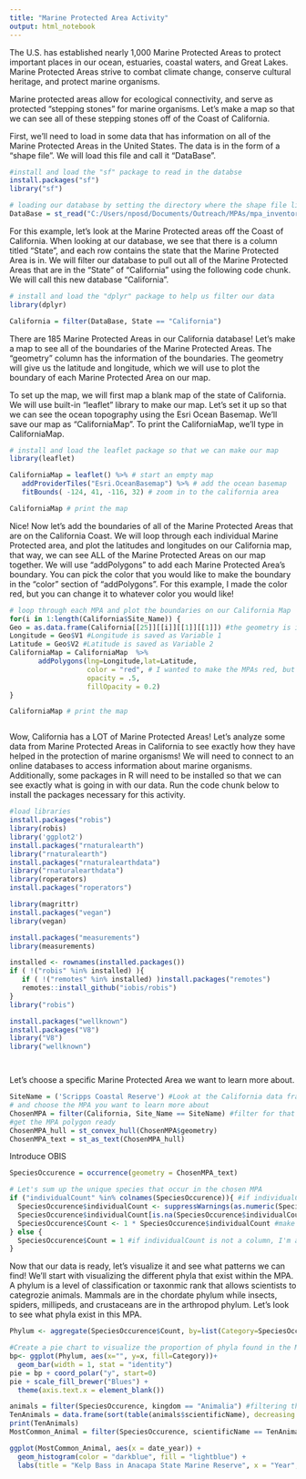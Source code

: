 ```yaml
---
title: "Marine Protected Area Activity"
output: html_notebook
---
```


The U.S. has established nearly 1,000 Marine Protected Areas to protect important places in our ocean, estuaries, coastal waters, and Great Lakes. Marine Protected Areas strive to combat climate change, conserve cultural heritage, and protect marine organisms. 

Marine protected areas allow for ecological connectivity, and serve as protected "stepping stones" for marine organisms. Let's make a map so that we can see all of these stepping stones off of the Coast of California.

First, we'll need to load in some data that has information on all of the Marine Protected Areas in the United States. The data is in the form of a "shape file". We will load this file and call it "DataBase". 

```r
#install and load the "sf" package to read in the databse
install.packages("sf")
library("sf")

# loading our database by setting the directory where the shape file lives with the file extension (.shp)
DataBase = st_read("C:/Users/nposd/Documents/Outreach/MPAs/mpa_inventory_2014_public_shp.shp")

```

For this example, let's look at the Marine Protected areas off the Coast of California. When looking at our database, we see that there is a column titled "State", and each row contains the state that the Marine Protected Area is in. We will filter our database to pull out all of the Marine Protected Areas that are in the "State" of "California" using the following code chunk. We will call this new database "California". 

```r
# install and load the "dplyr" package to help us filter our data
library(dplyr)

California = filter(DataBase, State == "California")

```

There are 185 Marine Protected Areas in our California database! Let's make a map to see all of the boundaries of the Marine Protected Areas. The "geometry" column has the information of the boundaries. The geometry will give us the latitude and longitude, which we will use to plot the boundary of each Marine Protected Area on our map. 

To set up the map, we will first map a blank map of the state of California. We will use built-in "leaflet" library to make our map. Let's set it up so that we can see the ocean topography using the Esri Ocean Basemap. We'll save our map as "CaliforniaMap". To print the CaliforniaMap, we'll type in CaliforniaMap. 


```r
# install and load the leaflet package so that we can make our map
library(leaflet)

CaliforniaMap = leaflet() %>% # start an empty map
   addProviderTiles("Esri.OceanBasemap") %>% # add the ocean basemap 
   fitBounds( -124, 41, -116, 32) # zoom in to the california area

CaliforniaMap # print the map

```
Nice! Now let's add the boundaries of all of the Marine Protected Areas that are on the California Coast. We will loop through each individual Marine Protected area, and plot the latitudes and longitudes on our California map, that way, we can see ALL of the Marine Protected Areas on our map together. We will use "addPolygons" to add each Marine Protected Area's boundary. You can pick the color that you would like to make the boundary in the "color" section of "addPolygons". For this example, I made the color red, but you can change it to whatever color you would like!

```r

# loop through each MPA and plot the boundaries on our California Map
for(i in 1:length(California$Site_Name)) {
Geo = as.data.frame(California[[25]][[i]][[1]][[1]]) #the geometry is in the 25th column
Longitude = Geo$V1 #Longitude is saved as Variable 1
Latitude = Geo$V2 #Latitude is saved as Variable 2
CaliforniaMap = CaliforniaMap  %>% 
       addPolygons(lng=Longitude,lat=Latitude, 
                   color = "red", # I wanted to make the MPAs red, but you can put any colors you want!
                   opacity = .5, 
                   fillOpacity = 0.2)
}

CaliforniaMap # print the map
```
```

```
Wow, California has a LOT of Marine Protected Areas! Let's analyze some data from Marine Protected Areas in California to see exactly how they have helped in the protection of marine organisms! We will need to connect to an online databases to access information about marine organisms. Additionally, some packages in R will need to be installed so that we can see exactly what is going in with our data. Run the code chunk below to install the packages necessary for this activity. 

```r
#load libraries
install.packages("robis")
library(robis)
library('ggplot2')
install.packages("rnaturalearth")
library("rnaturalearth")
install.packages("rnaturalearthdata")
library("rnaturalearthdata")
library(roperators)
install.packages("roperators")

library(magrittr) 
install.packages("vegan")
library(vegan)

install.packages("measurements")
library(measurements)

installed <- rownames(installed.packages())
if ( !("robis" %in% installed) ){
   if ( !("remotes" %in% installed) )install.packages("remotes")
   remotes::install_github("iobis/robis")
}
library("robis")

install.packages("wellknown")
install.packages("V8")
library("V8")
library("wellknown")

```
```


```
Let's choose a specific Marine Protected Area we want to learn more about. 
```r
SiteName = ('Scripps Coastal Reserve') #Look at the California data frame in your global environment...
# and choose the MPA you want to learn more about
ChosenMPA = filter(California, Site_Name == SiteName) #filter for that specific MPA
#get the MPA polygon ready
ChosenMPA_hull = st_convex_hull(ChosenMPA$geometry)
ChosenMPA_text = st_as_text(ChosenMPA_hull)
```
Introduce OBIS
```r
SpeciesOccurence = occurrence(geometry = ChosenMPA_text)
```
```r
# Let's sum up the unique species that occur in the chosen MPA
if ("individualCount" %in% colnames(SpeciesOccurence)){ #if individualCount is an available column..
  SpeciesOccurence$individualCount <- suppressWarnings(as.numeric(SpeciesOccurence$individualCount)) #introduces NAs
  SpeciesOccurence$individualCount[is.na(SpeciesOccurence$individualCount)] <- 1 #convert NANs to 1; I'm assuming that if it's listed, there was at least one count
  SpeciesOccurence$Count <- 1 * SpeciesOccurence$individualCount #make a new column for Counts of each species
} else {
  SpeciesOccurence$Count = 1 #if individualCount is not a column, I'm assuming that if it's listed there was at least 1 count
}
```

Now that our data is ready, let's visualize it and see what patterns we can find! 
We'll start with visualizing the different phyla that exist within the MPA. A phylum is a level of classification or taxonmic rank that allows scientists to categrozie animals. Mammals are in the chordate phylum while insects, spiders, millipeds, and crustaceans are in the arthropod phylum. Let's look to see what phyla exist in this MPA.

```r
Phylum <- aggregate(SpeciesOccurence$Count, by=list(Category=SpeciesOccurence$phylum),FUN=sum) #aggregate the data by phyla

#Create a pie chart to visualize the proportion of phyla found in the MPA
bp<- ggplot(Phylum, aes(x="", y=x, fill=Category))+
  geom_bar(width = 1, stat = "identity")
pie = bp + coord_polar("y", start=0)
pie + scale_fill_brewer("Blues") +
  theme(axis.text.x = element_blank())
```


```r

animals = filter(SpeciesOccurence, kingdom == "Animalia") #filtering the dataframe to pull out the animals
TenAnimals = data.frame(sort(table(animals$scientificName), decreasing = TRUE)[1:10]) #finding the 10 animals that occur most often in the dataframe
print(TenAnimals)
MostCommon_Animal = filter(SpeciesOccurence, scientificName == TenAnimals$Var1[[1]]) #since kelpbass is the most commonly occuring animal, pull out info on the kelp bass

ggplot(MostCommon_Animal, aes(x = date_year)) + 
  geom_histogram(color = "darkblue", fill = "lightblue") + 
  labs(title = "Kelp Bass in Anacapa State Marine Reserve", x = "Year", y = "# of Kelp Bass") # make a histogram showing the kelp bass count from 2006 through 2020


```


